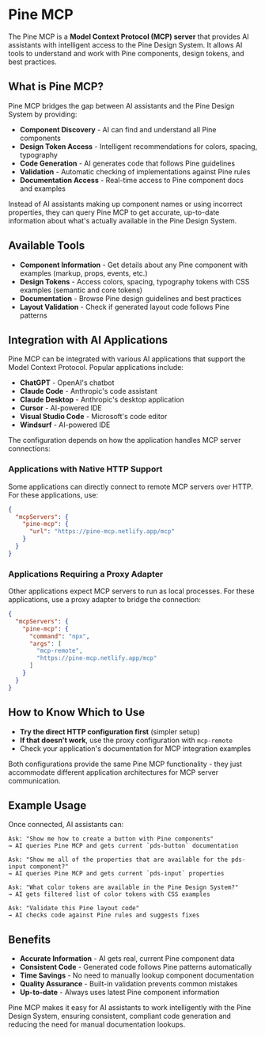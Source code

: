 
<Meta title="Resources/Pine MCP"/>

# Pine MCP

The Pine MCP is a **Model Context Protocol (MCP) server** that provides AI assistants with intelligent access to the Pine Design System. It allows AI tools to understand and work with Pine components, design tokens, and best practices.

## What is Pine MCP?

Pine MCP bridges the gap between AI assistants and the Pine Design System by providing:

- **Component Discovery** - AI can find and understand all Pine components
- **Design Token Access** - Intelligent recommendations for colors, spacing, typography
- **Code Generation** - AI generates code that follows Pine guidelines
- **Validation** - Automatic checking of implementations against Pine rules
- **Documentation Access** - Real-time access to Pine component docs and examples

Instead of AI assistants making up component names or using incorrect properties, they can query Pine MCP to get accurate, up-to-date information about what's actually available in the Pine Design System.

## Available Tools

- **Component Information** - Get details about any Pine component with examples (markup, props, events, etc.)
- **Design Tokens** - Access colors, spacing, typography tokens with CSS examples (semantic and core tokens)
- **Documentation** - Browse Pine design guidelines and best practices
- **Layout Validation** - Check if generated layout code follows Pine patterns

## Integration with AI Applications

Pine MCP can be integrated with various AI applications that support the Model Context Protocol. Popular applications include:

- **ChatGPT** - OpenAI's chatbot
- **Claude Code** - Anthropic's code assistant
- **Claude Desktop** - Anthropic's desktop application
- **Cursor** - AI-powered IDE
- **Visual Studio Code** - Microsoft's code editor
- **Windsurf** - AI-powered IDE

The configuration depends on how the application handles MCP server connections:

### Applications with Native HTTP Support

Some applications can directly connect to remote MCP servers over HTTP. For these applications, use:

```json
{
  "mcpServers": {
    "pine-mcp": {
      "url": "https://pine-mcp.netlify.app/mcp"
    }
  }
}
```

### Applications Requiring a Proxy Adapter

Other applications expect MCP servers to run as local processes. For these applications, use a proxy adapter to bridge the connection:

```json
{
  "mcpServers": {
    "pine-mcp": {
      "command": "npx",
      "args": [
        "mcp-remote",
        "https://pine-mcp.netlify.app/mcp"
      ]
    }
  }
}
```

## How to Know Which to Use

- **Try the direct HTTP configuration first** (simpler setup)
- **If that doesn't work**, use the proxy configuration with `mcp-remote`
- Check your application's documentation for MCP integration examples

Both configurations provide the same Pine MCP functionality - they just accommodate different application architectures for MCP server communication.

## Example Usage

Once connected, AI assistants can:

```
Ask: "Show me how to create a button with Pine components"
→ AI queries Pine MCP and gets current `pds-button` documentation

Ask: "Show me all of the properties that are available for the pds-input component?"
→ AI queries Pine MCP and gets current `pds-input` properties

Ask: "What color tokens are available in the Pine Design System?"
→ AI gets filtered list of color tokens with CSS examples

Ask: "Validate this Pine layout code"
→ AI checks code against Pine rules and suggests fixes
```

## Benefits

- **Accurate Information** - AI gets real, current Pine component data
- **Consistent Code** - Generated code follows Pine patterns automatically
- **Time Savings** - No need to manually lookup component documentation
- **Quality Assurance** - Built-in validation prevents common mistakes
- **Up-to-date** - Always uses latest Pine component information

Pine MCP makes it easy for AI assistants to work intelligently with the Pine Design System, ensuring consistent, compliant code generation and reducing the need for manual documentation lookups.
